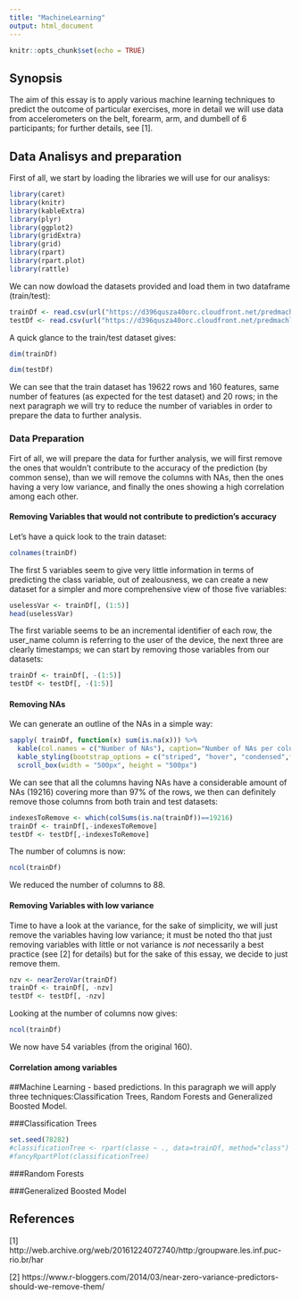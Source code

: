 ```yaml
---
title: "MachineLearning"
output: html_document
---
```


```r
knitr::opts_chunk$set(echo = TRUE)
```

## Synopsis

The aim of this essay is to apply various machine learning techniques to predict the outcome of particular exercises, more in  detail we will use data from accelerometers on the belt, forearm, arm, and dumbell of 6 participants; for further details, see [1].

## Data Analisys and preparation
First of all, we start by loading the libraries we will use for our analisys:
```r
library(caret)
library(knitr)
library(kableExtra)
library(plyr)
library(ggplot2)
library(gridExtra)
library(grid)
library(rpart)
library(rpart.plot)
library(rattle)
```

We can now dowload the datasets provided and load them in two dataframe (train/test):

```r
trainDf <- read.csv(url("https://d396qusza40orc.cloudfront.net/predmachlearn/pml-training.csv"),header=TRUE)
testDf <- read.csv(url("https://d396qusza40orc.cloudfront.net/predmachlearn/pml-testing.csv"),header=TRUE)
```

A quick glance to the train/test dataset gives:

```r
dim(trainDf)
```
```r
dim(testDf)
```

We can see that the train dataset has 19622 rows and 160 features, same number of features (as expected for the test dataset) and 20 rows; in the next paragraph we will try to reduce the number of variables in order to prepare the data to further analysis.


### Data Preparation
Firt of all, we will prepare the data for further analysis, we will first remove the ones that wouldn't contribute to the accuracy of the prediction (by common sense), than we will remove the columns with NAs, then the ones having a very low variance, and finally the ones showing a high correlation among each other.

#### Removing Variables that would not contribute to prediction's accuracy
Let's have a quick look to the train dataset:

```r
colnames(trainDf)
```

The first 5 variables seem to give very little information in terms of predicting the class variable, out of zealousness, we can create a new dataset for a simpler and more comprehensive view of those five variables:

```r
uselessVar <- trainDf[, (1:5)]
head(uselessVar)
```

The first variable seems to be an incremental identifier of each row, the user_name column is referring to the user of the device, the next three are clearly timestamps; we can start by removing those variables from our datasets:

```r
trainDf <- trainDf[, -(1:5)]
testDf <- testDf[, -(1:5)]
```





#### Removing NAs

We can generate an outline of the NAs in a simple way:

```r
sapply( trainDf, function(x) sum(is.na(x))) %>%
  kable(col.names = c("Number of NAs"), caption="Number of NAs per column") %>%
  kable_styling(bootstrap_options = c("striped", "hover", "condensed",fixed_thead = T)) %>%
  scroll_box(width = "500px", height = "500px")
```

We can see that all the columns having NAs have a considerable amount of NAs (19216) covering more than  97% of the rows, we then can definitely remove those columns from both train and test datasets:

```r
indexesToRemove <- which(colSums(is.na(trainDf))==19216) 
trainDf <- trainDf[,-indexesToRemove]
testDf <- testDf[,-indexesToRemove]
```

The number of columns is now:

```r
ncol(trainDf)
```

We reduced the number of columns to 88.

#### Removing Variables with low variance
Time to have a look at the variance, for the sake of simplicity, we will just remove the variables having low variance; it must be noted tho that just removing variables with little or not variance is *not* necessarily a best practice (see [2] for details) but for the sake of this essay, we decide to just remove them.


```r
nzv <- nearZeroVar(trainDf)
trainDf <- trainDf[, -nzv]
testDf <- testDf[, -nzv]
```

Looking at the number of columns now gives:

```r
ncol(trainDf)

```

We now have 54 variables (from the original 160).

#### Correlation among variables



##Machine Learning - based predictions.
In this paragraph we will apply three techniques:Classification Trees, Random Forests and Generalized Boosted Model.

###Classification Trees

```r
set.seed(78282)
#classificationTree <- rpart(classe ~ ., data=trainDf, method="class")
#fancyRpartPlot(classificationTree)
```



###Random Forests

###Generalized Boosted Model



## References
[1] http://web.archive.org/web/20161224072740/http:/groupware.les.inf.puc-rio.br/har

[2] https://www.r-bloggers.com/2014/03/near-zero-variance-predictors-should-we-remove-them/


